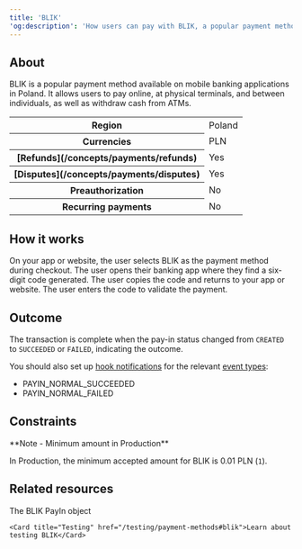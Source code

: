 ```yaml
---
title: 'BLIK'  
'og:description': 'How users can pay with BLIK, a popular payment method in Poland.'  
---
```


## About

BLIK is a popular payment method available on mobile banking applications in Poland. It allows users to pay online, at physical terminals, and between individuals, as well as withdraw cash from ATMs.  

<table>
    <tbody>
        <tr>
            <th class="header">Region</th>
            <td class="table-content">
                Poland
            </td>
            </tr>
        <tr>
            <th class="header">Currencies</th>
            <td class="table-content">
                PLN
            </td>
            </tr>
        <tr>
            <th class="header">[Refunds](/concepts/payments/refunds)</th>
            <td class="table-content">
                Yes
            </td>
            </tr>
        <tr>
            <th class="header">[Disputes](/concepts/payments/disputes)</th>
            <td class="table-content">
                Yes
            </td>
            </tr>
        <tr>
            <th class="header">Preauthorization</th>
            <td class="table-content">
                No
            </td>
            </tr>
        <tr>
            <th class="header">Recurring payments</th>
            <td class="table-content">
                No
            </td>
            </tr>
    </tbody>
</table>



## How it works  

<Steps>
    <Step>
        On your app or website, the user selects BLIK as the payment method during checkout.
    </Step>
    <Step>
        The user opens their banking app where they find a six-digit code generated.
    </Step>
    <Step>
        The user copies the code and returns to your app or website.
    </Step>
    <Step>
        The user enters the code to validate the payment.
    </Step>
</Steps>

## Outcome

The transaction is complete when the pay-in status changed from `CREATED` to `SUCCEEDED` or `FAILED`, indicating the outcome.  

You should also set up [hook notifications](/webhooks) for the relevant [event types](/webhooks/event-types):

- PAYIN_NORMAL_SUCCEEDED  
- PAYIN_NORMAL_FAILED  

## Constraints

<Note>  
**Note - Minimum amount in Production** 
  
In Production, the minimum accepted amount for BLIK is 0.01 PLN (`1`).  
</Note>  

## Related resources  

<CardGroup col={2}> 
    <Card title="Endpoint" href="/api-reference/blik/blik-payin-object">The BLIK PayIn object</Card>  

    <Card title="Testing" href="/testing/payment-methods#blik">Learn about testing BLIK</Card>
</CardGroup>